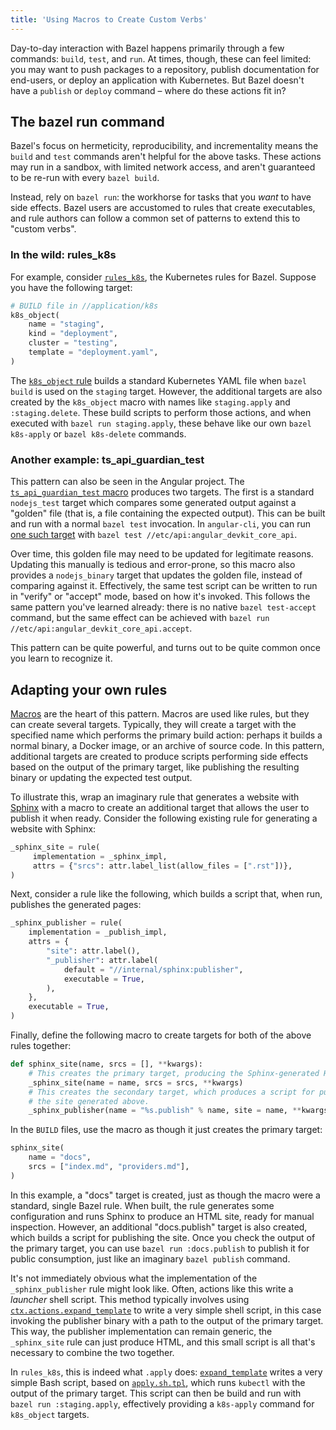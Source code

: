 ```yaml
---
title: 'Using Macros to Create Custom Verbs'
---
```


Day-to-day interaction with Bazel happens primarily through a few commands:
`build`, `test`, and `run`. At times, though, these can feel limited: you may
want to push packages to a repository, publish documentation for end-users, or
deploy an application with Kubernetes. But Bazel doesn't have a `publish` or
`deploy` command – where do these actions fit in?

## The bazel run command

Bazel's focus on hermeticity, reproducibility, and incrementality means the
`build` and `test` commands aren't helpful for the above tasks. These actions
may run in a sandbox, with limited network access, and aren't guaranteed to be
re-run with every `bazel build`.

Instead, rely on `bazel run`: the workhorse for tasks that you *want* to have
side effects. Bazel users are accustomed to rules that create executables, and
rule authors can follow a common set of patterns to extend this to
"custom verbs".

### In the wild: rules_k8s
For example, consider [`rules_k8s`](https://github.com/bazelbuild/rules_k8s),
the Kubernetes rules for Bazel. Suppose you have the following target:

```python
# BUILD file in //application/k8s
k8s_object(
    name = "staging",
    kind = "deployment",
    cluster = "testing",
    template = "deployment.yaml",
)
```

The [`k8s_object` rule](https://github.com/bazelbuild/rules_k8s#usage) builds a
standard Kubernetes YAML file when `bazel build` is used on the `staging`
target. However, the additional targets are also created by the `k8s_object`
macro with names like `staging.apply` and `:staging.delete`. These build
scripts to perform those actions, and when executed with `bazel run
staging.apply`, these behave like our own `bazel k8s-apply` or `bazel
k8s-delete` commands.

### Another example: ts_api_guardian_test

This pattern can also be seen in the Angular project. The
[`ts_api_guardian_test` macro](https://github.com/angular/angular/blob/16ac611a8410e6bcef8ffc779f488ca4fa102155/tools/ts-api-guardian/index.bzl#L22)
produces two targets. The first is a standard `nodejs_test` target which compares
some generated output against a "golden" file (that is, a file containing the
expected output). This can be built and run with a normal `bazel
test` invocation. In `angular-cli`, you can run [one such
target](https://github.com/angular/angular-cli/blob/e1269cb520871ee29b1a4eec6e6c0e4a94f0b5fc/etc/api/BUILD)
with `bazel test //etc/api:angular_devkit_core_api`.

Over time, this golden file may need to be updated for legitimate reasons.
Updating this manually is tedious and error-prone, so this macro also provides
a `nodejs_binary` target that updates the golden file, instead of comparing
against it. Effectively, the same test script can be written to run in "verify"
or "accept" mode, based on how it's invoked. This follows the same pattern
you've learned already: there is no native `bazel test-accept` command, but the
same effect can be achieved with
`bazel run //etc/api:angular_devkit_core_api.accept`.

This pattern can be quite powerful, and turns out to be quite common once you
learn to recognize it.

## Adapting your own rules

[Macros](/versions/7.1.0/extending/macros) are the heart of this pattern. Macros are used like
rules, but they can create several targets. Typically, they will create a
target with the specified name which performs the primary build action: perhaps
it builds a normal binary, a Docker image, or an archive of source code. In
this pattern, additional targets are created to produce scripts performing side
effects based on the output of the primary target, like publishing the
resulting binary or updating the expected test output.

To illustrate this, wrap an imaginary rule that generates a website with
[Sphinx](https://www.sphinx-doc.org) with a macro to create an additional
target that allows the user to publish it when ready. Consider the following
existing rule for generating a website with Sphinx:

```python
_sphinx_site = rule(
     implementation = _sphinx_impl,
     attrs = {"srcs": attr.label_list(allow_files = [".rst"])},
)
```

Next, consider a rule like the following, which builds a script that, when run,
publishes the generated pages:

```python
_sphinx_publisher = rule(
    implementation = _publish_impl,
    attrs = {
        "site": attr.label(),
        "_publisher": attr.label(
            default = "//internal/sphinx:publisher",
            executable = True,
        ),
    },
    executable = True,
)
```

Finally, define the following macro to create targets for both of the above
rules together:

```python
def sphinx_site(name, srcs = [], **kwargs):
    # This creates the primary target, producing the Sphinx-generated HTML.
    _sphinx_site(name = name, srcs = srcs, **kwargs)
    # This creates the secondary target, which produces a script for publishing
    # the site generated above.
    _sphinx_publisher(name = "%s.publish" % name, site = name, **kwargs)
```

In the `BUILD` files, use the macro as though it just creates the primary
target:

```python
sphinx_site(
    name = "docs",
    srcs = ["index.md", "providers.md"],
)
```

In this example, a "docs" target is created, just as though the macro were a
standard, single Bazel rule. When built, the rule generates some configuration
and runs Sphinx to produce an HTML site, ready for manual inspection. However,
an additional "docs.publish" target is also created, which builds a script for
publishing the site. Once you check the output of the primary target, you can
use `bazel run :docs.publish` to publish it for public consumption, just like
an imaginary `bazel publish` command.

It's not immediately obvious what the implementation of the `_sphinx_publisher`
rule might look like. Often, actions like this write a _launcher_ shell script.
This method typically involves using
[`ctx.actions.expand_template`](lib/actions#expand_template)
to write a very simple shell script, in this case invoking the publisher binary
with a path to the output of the primary target. This way, the publisher
implementation can remain generic, the `_sphinx_site` rule can just produce
HTML, and this small script is all that's necessary to combine the two
together.

In `rules_k8s`, this is indeed what `.apply` does:
[`expand_template`](https://github.com/bazelbuild/rules_k8s/blob/f10e7025df7651f47a76abf1db5ade1ffeb0c6ac/k8s/object.bzl#L213-L241)
writes a very simple Bash script, based on
[`apply.sh.tpl`](https://github.com/bazelbuild/rules_k8s/blob/f10e7025df7651f47a76abf1db5ade1ffeb0c6ac/k8s/apply.sh.tpl),
which runs `kubectl` with the output of the primary target. This script can
then be build and run with `bazel run :staging.apply`, effectively providing a
`k8s-apply` command for `k8s_object` targets.
